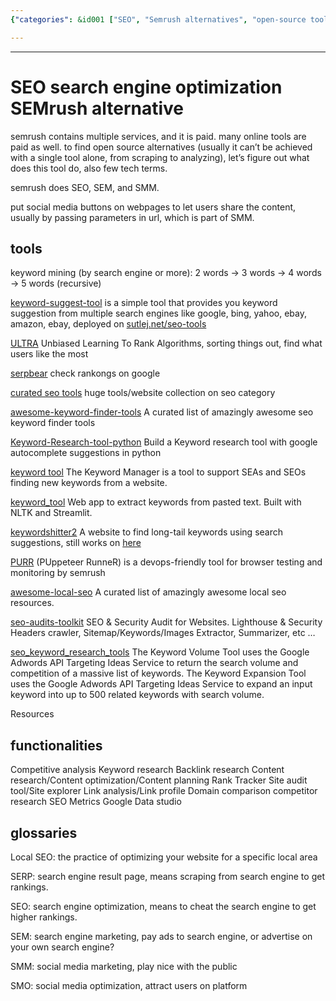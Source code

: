 ```yaml
---
{"categories": &id001 ["SEO", "Semrush alternatives", "open-source tools", "competitive analysis", "keyword research", "backlink research", "content optimization"], "category": "SEO", "date": "2023-12-22 23:52:59", "description": "This article delves into open-source alternatives to Semrush for conducting various SEO tasks such as competitive analysis, keyword research, backlink research, content optimization, rank tracking, and site auditing. It highlights various tools and resources that are freely available online and can be used by businesses and individuals alike.", "tags": *id001, "title": "SEO search engine optimization SEMrush alternative"}

---
```


------

# SEO search engine optimization SEMrush alternative

semrush contains multiple services, and it is paid. many online tools are paid as well. to find open source alternatives (usually it can't be achieved with a single tool alone, from scraping to analyzing), let's figure out what does this tool do, also few tech terms.

semrush does SEO, SEM, and SMM.

put social media buttons on webpages to let users share the content, usually by passing parameters in url, which is part of SMM.

## tools

keyword mining (by search engine or more): 2 words -> 3 words -> 4 words -> 5 words (recursive)

[keyword-suggest-tool](https://github.com/rmak78/keyword-suggest-tool)  is a simple tool that provides you keyword suggestion from multiple search engines like google, bing, yahoo, ebay, amazon, ebay, deployed on [sutlej.net/seo-tools](https://sutlej.net/seo-tools/keyword-suggest/)

[ULTRA](https://github.com/ULTR-Community/ULTRA) Unbiased Learning To Rank Algorithms, sorting things out, find what users like the most

[serpbear](https://github.com/towfiqi/serpbear) check rankongs on google

[curated seo tools](https://github.com/sneg55/curatedseotools) huge tools/website collection on seo category

[awesome-keyword-finder-tools](https://github.com/eliquid/awesome-keyword-finder-tools) A curated list of amazingly awesome seo keyword finder tools

[Keyword-Research-tool-python](https://github.com/hassancs91/Keyword-Research-tool-python) Build a Keyword research tool with google autocomplete suggestions in python

[keyword tool](https://github.com/steffigb/keywordTool) The Keyword Manager is a tool to support SEAs and SEOs finding new keywords from a website.

[keyword_tool](https://github.com/austyngo/keyword_tool) Web app to extract keywords from pasted text. Built with NLTK and Streamlit.

[keywordshitter2](https://github.com/wassname/keywordshitter2) A website to find long-tail keywords using search suggestions, still works on [here](https://wassname.github.io/keywordshitter2/)

[PURR](https://github.com/semrush/purr) (PUppeteer RunneR) is a devops-friendly tool for browser testing and monitoring by semrush

[awesome-local-seo](https://github.com/eliquid/awesome-local-seo) A curated list of amazingly awesome local seo resources.

[seo-audits-toolkit](https://github.com/StanGirard/seo-audits-toolkit) SEO & Security Audit for Websites. Lighthouse & Security Headers crawler, Sitemap/Keywords/Images Extractor, Summarizer, etc ...

[seo_keyword_research_tools](https://github.com/rdowns26/seo_keyword_research_tools) The Keyword Volume Tool uses the Google Adwords API Targeting Ideas Service to return the search volume and competition of a massive list of keywords. The Keyword Expansion Tool uses the Google Adwords API Targeting Ideas Service to expand an input keyword into up to 500 related keywords with search volume.

Resources


## functionalities

Competitive analysis
Keyword research
Backlink research
Content research/Content optimization/Content planning
Rank Tracker
Site audit tool/Site explorer
Link analysis/Link profile
Domain comparison
competitor research
SEO Metrics
Google Data studio

## glossaries
Local SEO: the practice of optimizing your website for a specific local area

SERP: search engine result page, means scraping from search engine to get rankings.

SEO: search engine optimization, means to cheat the search engine to get higher rankings.

SEM: search engine marketing, pay ads to search engine, or advertise on your own search engine?

SMM: social media marketing, play nice with the public

SMO: social media optimization, attract users on platform

